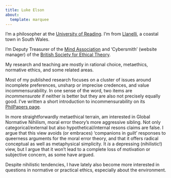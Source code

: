 ```yaml
---
title: Luke Elson
about:
  template: marquee
---
```


I'm a philosopher at the [University of
Reading](https://www.reading.ac.uk/philosophy/). I'm from
[Llanelli](https://en.wikipedia.org/wiki/Llanelli), a coastal town in
South Wales. <!--Before joining Reading in 2014, I finished my PhD in
Philosophy at [UNC Chapel Hill](https://philosophy.unc.edu/). Before
*that* I did my BA in Maths & Philosophy at Exeter College, Oxford.-->

<!--Upcoming presentations:-->

I'm Deputy Treasurer of the [Mind
Association](https://mindassociation.org/) and 'Cybersmith' (website
manager) of the [British Society for Ethical
Theory](https://www.bset.org.uk/).

My research and teaching are mostly in rational choice, metaethics,
normative ethics, and some related areas.

Most of my published research focuses on a cluster of issues around
incomplete preferences, unsharp or imprecise credences, and value
incommensurability. In one sense of the word, two items are
*incommensurate* if neither is better but they are also not precisely
equally good. I've written a short introduction to incommensurability
on its [PhilPapers
page](https://philpapers.org/browse/incommensurability-of-value).

In more straightforwardly metaethical terrain, am interested in Global
Normative Nihilism, moral error theory's more aggressive sibling. Not
only categorical/external but also hypothetical/internal resons claims
are false. I argue that this view avoids (or embraces) 'companions in
guilt' responses to queerness arguments for the moral error theory,
and that it offers radical conceptual as well as metaphysical
simplicity. It *is* a depressing (nihilistic!) view, but I argue that
it won't lead to a complete loss of motivation or subjective concern,
as some have argued.

Despite nihilistic tendencies, I have lately also become more
interested in questions in normative or practical ethics, especially
about the environment.